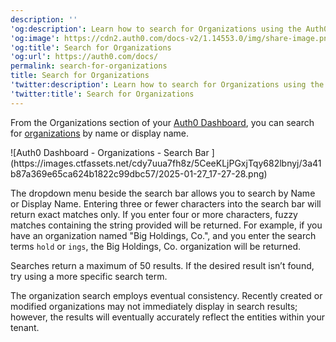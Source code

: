 ---
description: ''
'og:description': Learn how to search for Organizations using the Auth0 Dashboard.
'og:image': https://cdn2.auth0.com/docs-v2/1.14553.0/img/share-image.png
'og:title': Search for Organizations
'og:url': https://auth0.com/docs/
permalink: search-for-organizations
title: Search for Organizations
'twitter:description': Learn how to search for Organizations using the Auth0 Dashboard.
'twitter:title': Search for Organizations
---
From the Organizations section of your [Auth0 Dashboard](https://manage.auth0.com/#/organizations), you can search for [organizations](/docs/manage-users/organizations/organizations-overview) by name or display name.

<Frame>![Auth0 Dashboard - Organizations - Search Bar ](https://images.ctfassets.net/cdy7uua7fh8z/5CeeKLjPGxjTqy682lbnyj/3a41b87a369e65ca624b1822c99dbc57/2025-01-27_17-27-28.png)</Frame>

The dropdown menu beside the search bar allows you to search by Name or Display Name. Entering three or fewer characters into the search bar will return exact matches only. If you enter four or more characters, fuzzy matches containing the string provided will be returned. For example, if you have an organization named "Big Holdings, Co.", and you enter the search terms `hold` or `ings`, the Big Holdings, Co. organization will be returned.

Searches return a maximum of 50 results. If the desired result isn’t found, try using a more specific search term.

<Warning>

The organization search employs eventual consistency. Recently created or modified organizations may not immediately display in search results; however, the results will eventually accurately reflect the entities within your tenant.

</Warning>